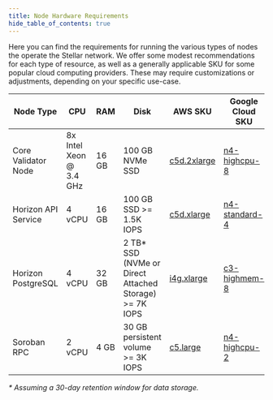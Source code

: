 ```yaml
---
title: Node Hardware Requirements
hide_table_of_contents: true
---
```


Here you can find the requirements for running the various types of nodes the operate the Stellar network. We offer some modest recommendations for each type of resource, as well as a generally applicable SKU for some popular cloud computing providers. These may require customizations or adjustments, depending on your specific use-case.

| Node Type           | CPU                     | RAM   | Disk                                                                       | AWS SKU       | Google Cloud SKU | Admin Guide                                        |
| ------------------- | ----------------------- | ----- | -------------------------------------------------------------------------- | ------------- | ---------------- | -------------------------------------------------- |
| Core Validator Node | 8x Intel Xeon @ 3.4 GHz | 16 GB | 100 GB NVMe SSD                                                            | [c5d.2xlarge] | [n4-highcpu-8]   | [Click here](../validators/admin-guide/README.mdx) |
| Horizon API Service | 4 vCPU                  | 16 GB | 100 GB SSD >= 1.5K IOPS                                                    | [c5d.xlarge]  | [n4-standard-4]  | [Click here](./horizon/admin-guide/overview.mdx)   |
| Horizon PostgreSQL  | 4 vCPU                  | 32 GB | 2 TB\* SSD (NVMe or Direct Attached Storage) >= 7K IOPS | [i4g.xlarge]  | [c3-highmem-8]   | [Click here](./horizon/admin-guide/overview.mdx)   |
| Soroban RPC         | 2 vCPU                  | 4 GB  | 30 GB persistent volume >= 3K IOPS                                         | [c5.large]    | [n4-highcpu-2]   | [Click here](./rpc/admin-guide.mdx)                |

_\* Assuming a 30-day retention window for data storage._

[c5.large]: https://aws.amazon.com/ec2/instance-types/c5/
[c5d.2xlarge]: https://aws.amazon.com/ec2/instance-types/c5/
[c5d.xlarge]: https://aws.amazon.com/ec2/instance-types/c5/
[n4-highcpu-2]: https://cloud.google.com/compute/docs/general-purpose-machines#n4-highcpu
[n4-highcpu-8]: https://cloud.google.com/compute/docs/general-purpose-machines#n4-highcpu
[n4-standard-4]: https://cloud.google.com/compute/docs/general-purpose-machines#n4-standard
[i4g.xlarge]: https://aws.amazon.com/ec2/instance-types/i4g/
[c3-highmem-8]: https://cloud.google.com/compute/docs/general-purpose-machines#c3_machine_types
